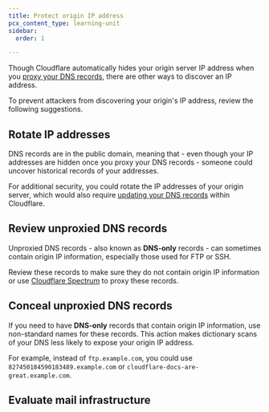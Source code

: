 ```yaml
---
title: Protect origin IP address
pcx_content_type: learning-unit
sidebar:
  order: 1

---
```



Though Cloudflare automatically hides your origin server IP address when you [proxy your DNS records](/learning-paths/prevent-ddos-attacks/baseline/proxy-dns-records/), there are other ways to discover an IP address.

To prevent attackers from discovering your origin's IP address, review the following suggestions.

## Rotate IP addresses

DNS records are in the public domain, meaning that - even though your IP addresses are hidden once you proxy your DNS records - someone could uncover historical records of your addresses.

For additional security, you could rotate the IP addresses of your origin server, which would also require [updating your DNS records](/dns/manage-dns-records/how-to/create-dns-records/#edit-dns-records) within Cloudflare.

## Review unproxied DNS records

Unproxied DNS records - also known as **DNS-only** records - can sometimes contain origin IP information, especially those used for FTP or SSH.

Review these records to make sure they do not contain origin IP information or use [Cloudflare Spectrum](/spectrum/) to proxy these records.

## Conceal unproxied DNS records

If you need to have **DNS-only** records that contain origin IP information, use non-standard names for these records. This action makes dictionary scans of your DNS less likely to expose your origin IP address.

For example, instead of `ftp.example.com`, you could use `827450184590183489.example.com` or `cloudflare-docs-are-great.example.com`.

## Evaluate mail infrastructure

<Render file="email-record-origin-ip" />
